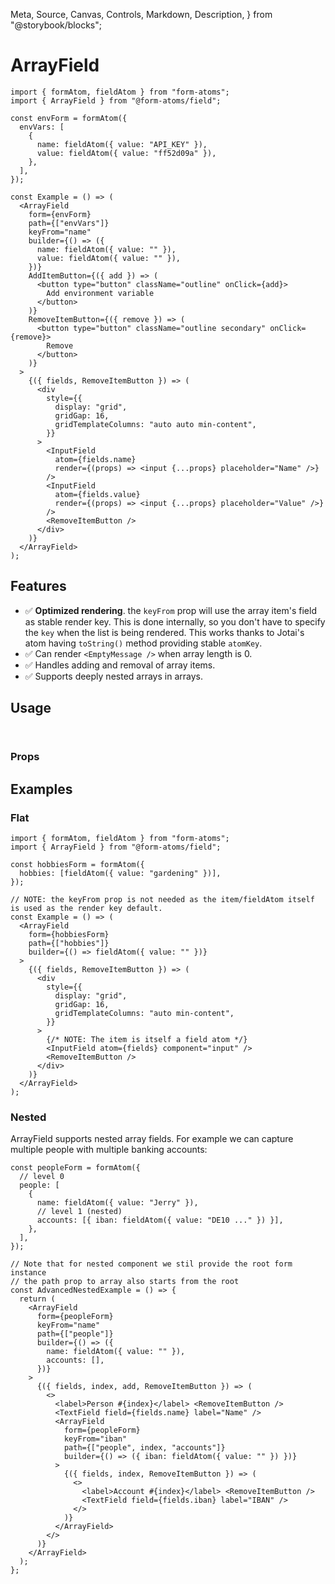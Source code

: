   Meta,
  Source,
  Canvas,
  Controls,
  Markdown,
  Description,
} from "@storybook/blocks";

<Meta title="ArrayField" />

# ArrayField

<Description of={ArrayFieldStories.Primary} />

<Canvas sourceState="none" of={ArrayFieldStories.Primary} />

```tsx
import { formAtom, fieldAtom } from "form-atoms";
import { ArrayField } from "@form-atoms/field";

const envForm = formAtom({
  envVars: [
    {
      name: fieldAtom({ value: "API_KEY" }),
      value: fieldAtom({ value: "ff52d09a" }),
    },
  ],
});

const Example = () => (
  <ArrayField
    form={envForm}
    path={["envVars"]}
    keyFrom="name"
    builder={() => ({
      name: fieldAtom({ value: "" }),
      value: fieldAtom({ value: "" }),
    })}
    AddItemButton={({ add }) => (
      <button type="button" className="outline" onClick={add}>
        Add environment variable
      </button>
    )}
    RemoveItemButton={({ remove }) => (
      <button type="button" className="outline secondary" onClick={remove}>
        Remove
      </button>
    )}
  >
    {({ fields, RemoveItemButton }) => (
      <div
        style={{
          display: "grid",
          gridGap: 16,
          gridTemplateColumns: "auto auto min-content",
        }}
      >
        <InputField
          atom={fields.name}
          render={(props) => <input {...props} placeholder="Name" />}
        />
        <InputField
          atom={fields.value}
          render={(props) => <input {...props} placeholder="Value" />}
        />
        <RemoveItemButton />
      </div>
    )}
  </ArrayField>
);
```

## Features

- ✅ **Optimized rendering**. the `keyFrom` prop will use the array item's field as stable render key. This is done internally, so you don't have to specify the `key` when the list is being rendered.
  This works thanks to Jotai's atom having `toString()` method providing stable `atomKey`.
- ✅ Can render `<EmptyMessage />` when array length is 0.
- ✅ Handles adding and removal of array items.
- ✅ Supports deeply nested arrays in arrays.

## Usage

```ts
import { ArrayField } from "@form-atoms/field";
```

### Props

<Controls of={ArrayFieldStories.Primary} sort="requiredFirst" />

## Examples

### Flat

<Description of={ArrayFieldStories.Flat} />

<Canvas sourceState="none" of={ArrayFieldStories.Flat} />

```tsx
import { formAtom, fieldAtom } from "form-atoms";
import { ArrayField } from "@form-atoms/field";

const hobbiesForm = formAtom({
  hobbies: [fieldAtom({ value: "gardening" })],
});

// NOTE: the keyFrom prop is not needed as the item/fieldAtom itself is used as the render key default.
const Example = () => (
  <ArrayField
    form={hobbiesForm}
    path={["hobbies"]}
    builder={() => fieldAtom({ value: "" })}
  >
    {({ fields, RemoveItemButton }) => (
      <div
        style={{
          display: "grid",
          gridGap: 16,
          gridTemplateColumns: "auto min-content",
        }}
      >
        {/* NOTE: The item is itself a field atom */}
        <InputField atom={fields} component="input" />
        <RemoveItemButton />
      </div>
    )}
  </ArrayField>
);
```

### Nested

ArrayField supports nested array fields.
For example we can capture multiple people with multiple banking accounts:

<Canvas sourceState="none" of={ArrayFieldStories.Nested} />

```tsx
const peopleForm = formAtom({
  // level 0
  people: [
    {
      name: fieldAtom({ value: "Jerry" }),
      // level 1 (nested)
      accounts: [{ iban: fieldAtom({ value: "DE10 ..." }) }],
    },
  ],
});

// Note that for nested component we stil provide the root form instance
// the path prop to array also starts from the root
const AdvancedNestedExample = () => {
  return (
    <ArrayField
      form={peopleForm}
      keyFrom="name"
      path={["people"]}
      builder={() => ({
        name: fieldAtom({ value: "" }),
        accounts: [],
      })}
    >
      {({ fields, index, add, RemoveItemButton }) => (
        <>
          <label>Person #{index}</label> <RemoveItemButton />
          <TextField field={fields.name} label="Name" />
          <ArrayField
            form={peopleForm}
            keyFrom="iban"
            path={["people", index, "accounts"]}
            builder={() => ({ iban: fieldAtom({ value: "" }) })}
          >
            {({ fields, index, RemoveItemButton }) => (
              <>
                <label>Account #{index}</label> <RemoveItemButton />
                <TextField field={fields.iban} label="IBAN" />
              </>
            )}
          </ArrayField>
        </>
      )}
    </ArrayField>
  );
};
```
